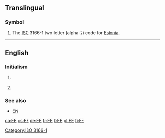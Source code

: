 {{also|ee|Ee|-ee|-ée|.ee|ééʼ|ʻée|её|өө}}
==Translingual==

===Symbol===
{{head|mul|symbol}}
# The [[ISO]] 3166-1 two-letter (alpha-2) code for [[Estonia]].

[[Category:ISO 3166-1]]

----

==English==

===Initialism===
{{rfc-header|Initialism}}
{{en-initialism}}

# {{label|en|academic|_|philosophy}} {{w|Eudemian Ethics}}
# {{label|en|linguistics}} {{initialism of|Estuary English|lang=en}}

===See also===
* [[EN]]

[[ca:EE]]
[[cs:EE]]
[[de:EE]]
[[fr:EE]]
[[lt:EE]]
[[pl:EE]]
[[fi:EE]]